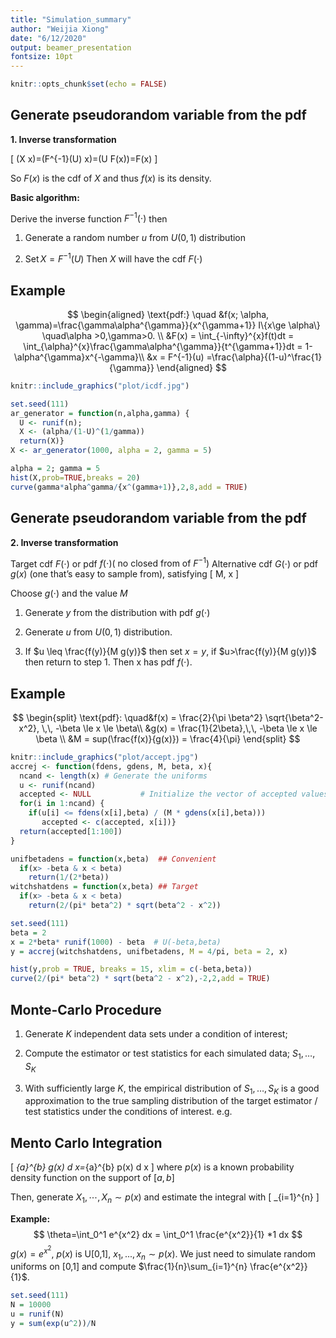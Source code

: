 ```yaml
---
title: "Simulation_summary"
author: "Weijia Xiong"
date: "6/12/2020"
output: beamer_presentation
fontsize: 10pt
---
```



```r
knitr::opts_chunk$set(echo = FALSE)
```

## Generate pseudorandom variable from the pdf

**1. Inverse transformation**

\[
\mathrm{P}(X \leq x)=\mathrm{P}\left(F^{-1}(U) \leq x\right)=\mathrm{P}(U \leq F(x))=F(x)
\]

So $F(x)$ is the cdf of $X$ and thus $f(x)$ is its density.


**Basic algorithm:**

Derive the inverse function $F^{-1}(\cdot)$ then

1. Generate a random number $u$ from $U(0,1)$ distribution

2. $\operatorname{Set} X=F^{-1}(U)$
Then $X$ will have the cdf $F(\cdot)$

## Example

$$
\begin{aligned}
\text{pdf:} \quad &f(x; \alpha, \gamma)=\frac{\gamma\alpha^{\gamma}}{x^{\gamma+1}} I\{x\ge \alpha\} \quad\alpha >0,\gamma>0. \\
&F(x) = \int_{-\infty}^{x}f(t)dt = \int_{\alpha}^{x}\frac{\gamma\alpha^{\gamma}}{t^{\gamma+1}}dt = 1- \alpha^{\gamma}x^{-\gamma}\\
&x = F^{-1}(u) =\frac{\alpha}{(1-u)^\frac{1}{\gamma}}
\end{aligned}
$$ 

```r
knitr::include_graphics("plot/icdf.jpg")

set.seed(111)
ar_generator = function(n,alpha,gamma) {
  U <- runif(n);
  X <- (alpha/(1-U)^(1/gamma))
  return(X)}
X <- ar_generator(1000, alpha = 2, gamma = 5)

alpha = 2; gamma = 5
hist(X,prob=TRUE,breaks = 20)
curve(gamma*alpha^gamma/{x^(gamma+1)},2,8,add = TRUE)
```

## Generate pseudorandom variable from the pdf
**2. Inverse transformation **

Target cdf $F(\cdot)$ or pdf $f(\cdot)\left(\text { no closed from of } F^{-1}\right)$
Alternative cdf $G(\cdot)$ or pdf $g(x)$ (one that's easy to sample from), satisfying
\[
\frac{f(x)}{g(x)} \leq M, \text { for all } x
\]

Choose $g(\cdot)$ and the value $M$

1. Generate $y$ from the distribution with pdf $g(\cdot)$

2. Generate $u$ from $U(0,1)$ distribution.

3. If $u \leq \frac{f(y)}{M g(y)}$ then set $x=y,$ if $u>\frac{f(y)}{M g(y)}$ then return to step 1. Then x has pdf $f(\cdot)$.

## Example
$$
\begin{split}
\text{pdf}: \quad&f(x) = \frac{2}{\pi \beta^2} \sqrt{\beta^2-x^2}, \,\, -\beta \le x \le \beta\\
&g(x) = \frac{1}{2\beta},\,\, -\beta \le x \le \beta \\
&M = sup(\frac{f(x)}{g(x)}) = \frac{4}{\pi}
\end{split}
$$
```r
knitr::include_graphics("plot/accept.jpg") 
accrej <- function(fdens, gdens, M, beta, x){
  ncand <- length(x) # Generate the uniforms 
  u <- runif(ncand)
  accepted <- NULL           # Initialize the vector of accepted values
  for(i in 1:ncand) {
    if(u[i] <= fdens(x[i],beta) / (M * gdens(x[i],beta)))
       accepted <- c(accepted, x[i])}
  return(accepted[1:100])
}

unifbetadens = function(x,beta)  ## Convenient 
  if(x> -beta & x < beta)
    return(1/(2*beta))
witchshatdens = function(x,beta) ## Target
  if(x> -beta & x < beta)
    return(2/(pi* beta^2) * sqrt(beta^2 - x^2))

set.seed(111)
beta = 2
x = 2*beta* runif(1000) - beta  # U(-beta,beta)
y = accrej(witchshatdens, unifbetadens, M = 4/pi, beta = 2, x)

hist(y,prob = TRUE, breaks = 15, xlim = c(-beta,beta))
curve(2/(pi* beta^2) * sqrt(beta^2 - x^2),-2,2,add = TRUE)
```


## Monte-Carlo Procedure
1. Generate $K$ independent data sets under a condition of interest;

2. Compute the estimator or test statistics for each simulated data; $S_{1}, \ldots, S_{K}$

3. With sufficiently large $K$, the empirical distribution of $S_{1}, \ldots, S_{K}$ is a good approximation to the true sampling distribution of the target estimator / test statistics under the conditions of interest. e.g.
\begin{itemize}
\setbeamertemplate{items}[ball]
\item Sample mean $\left(S_{1}, \ldots, S_{K}\right)-\theta_{0}$ is a good approximation of bias
\item $\operatorname{Var}\left(S_{1}, \ldots, S_{K}\right)$ is a good approximation of standard errors
\end{itemize}

## Mento Carlo Integration
\[
\int_{a}^{b} g(x) d x=\int_{a}^{b} \frac{g(x)}{p(x)} p(x) d x
\]
where $p(x)$ is a known probability density function on the support of $[a, b]$
\begin{itemize}
\setbeamertemplate{items}[ball]
\item $g(x)-$ nominal distribution
\item $p(x)-$ importance distribution (Common)
\end{itemize}
Then, generate $X_{1}, \cdots, X_{n} \sim p(x)$ and estimate the integral with
\[
\frac{1}{n} \sum_{i=1}^{n} \frac{g\left(X_{i}\right)}{p\left(X_{i}\right)}
\]

**Example:** 
$$
\theta=\int_0^1 e^{x^2} dx = \int_0^1 \frac{e^{x^2}}{1} *1 dx
$$
$g(x) = e^{x^2}$, $p(x)$ is U[0,1], $x_1,...,x_n \sim p(x)$. We just need to simulate random uniforms on [0,1] and compute $\frac{1}{n}\sum_{i=1}^{n} \frac{e^{x^2}}{1}$.


```r
set.seed(111)
N = 10000
u = runif(N)
y = sum(exp(u^2))/N
```

